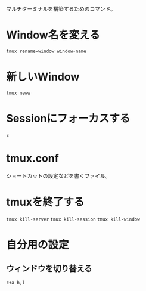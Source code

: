 マルチターミナルを構築するためのコマンド。

# Window名を変える
`tmux rename-window window-name`

# 新しいWindow
`tmux neww`

# Sessionにフォーカスする
`z`

# tmux.conf
ショートカットの設定などを書くファイル。

# tmuxを終了する
`tmux kill-server`
`tmux kill-session`
`tmux kill-window`

# 自分用の設定
## ウィンドウを切り替える
`c+a h,l`

